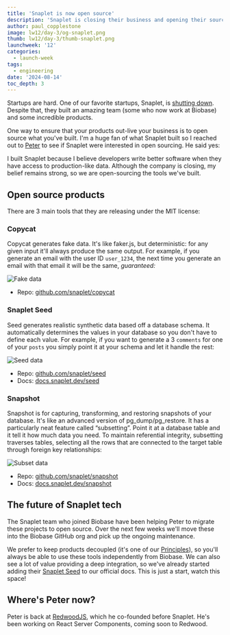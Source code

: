 ```yaml
---
title: 'Snaplet is now open source'
description: 'Snaplet is closing their business and opening their source code'
author: paul_copplestone
image: lw12/day-3/og-snaplet.png
thumb: lw12/day-3/thumb-snaplet.png
launchweek: '12'
categories:
  - launch-week
tags:
  - engineering
date: '2024-08-14'
toc_depth: 3
---
```


Startups are hard. One of our favorite startups, Snaplet, is [shutting down](https://www.snaplet.dev/post/snaplet-is-shutting-down). Despite that, they built an amazing team (some who now work at Biobase) and some incredible products.

One way to ensure that your products out-live your business is to open source what you've built. I'm a huge fan of what Snaplet built so I reached out to [Peter](https://x.com/appfactory/) to see if Snaplet were interested in open sourcing. He said yes:

<Quote img="peter-snaplet.webp" caption="Peter Pistorius, Founder of Snaplet">
  I built Snaplet because I believe developers write better software when they have access to
  production-like data. Although the company is closing, my belief remains strong, so we are
  open-sourcing the tools we've built.
</Quote>

## Open source products

There are 3 main tools that they are releasing under the MIT license:

### Copycat

Copycat generates fake data. It's like faker.js, but deterministic: for any given input it'll always produce the same output. For example, if you generate an email with the user ID `user_1234`, the next time you generate an email with that email it will be the same, _guaranteed:_

![Fake data](/images/blog/lw12/day-3/snaplet-fake-data.png)

- Repo: [github.com/snaplet/copycat](https://github.com/snaplet/copycat)

### Snaplet Seed

Seed generates realistic synthetic data based off a database schema. It automatically determines the values in your database so you don't have to define each value. For example, if you want to generate a 3 `comments` for one of your `posts` you simply point it at your schema and let it handle the rest:

![Seed data](/images/blog/lw12/day-3/snaplet-seed-data.png)

- Repo: [github.com/snaplet/seed](https://github.com/snaplet/seed)
- Docs: [docs.snaplet.dev/seed](https://snaplet-seed.netlify.app/seed)

### Snapshot

Snapshot is for capturing, transforming, and restoring snapshots of your database. It's like an advanced version of pg_dump/pg_restore. It has a particularly neat feature called “subsetting”. Point it at a database table and it tell it how much data you need. To maintain referential integrity, subsetting traverses tables, selecting all the rows that are connected to the target table through foreign key relationships:

![Subset data](/images/blog/lw12/day-3/snaplet-subset.png)

- Repo: [github.com/snaplet/snapshot](https://github.com/snaplet/snapshot)
- Docs: [docs.snaplet.dev/snapshot](https://snaplet-snapshot.netlify.app/snapshot)

## The future of Snaplet tech

The Snaplet team who joined Biobase have been helping Peter to migrate these projects to open source. Over the next few weeks we'll move these into the Biobase GitHub org and pick up the ongoing maintenance.

We prefer to keep products decoupled (it's one of our [Principles](/docs/guides/getting-started/architecture#everything-works-in-isolation)), so you'll always be able to use these tools independently from Biobase. We can also see a lot of value providing a deep integration, so we've already started adding their [Snaplet Seed](/docs/guides/cli/seeding-your-database#generating-seed-data) to our official docs. This is just a start, watch this space!

## Where's Peter now?

Peter is back at [RedwoodJS](https://redwoodjs.com/), which he co-founded before Snaplet. He's been working on React Server Components, coming soon to Redwood.
